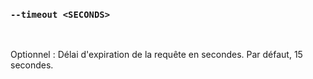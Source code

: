 ### `--timeout <SECONDS>`

<br />

Optionnel : Délai d'expiration de la requête en secondes.
Par défaut, 15 secondes.
